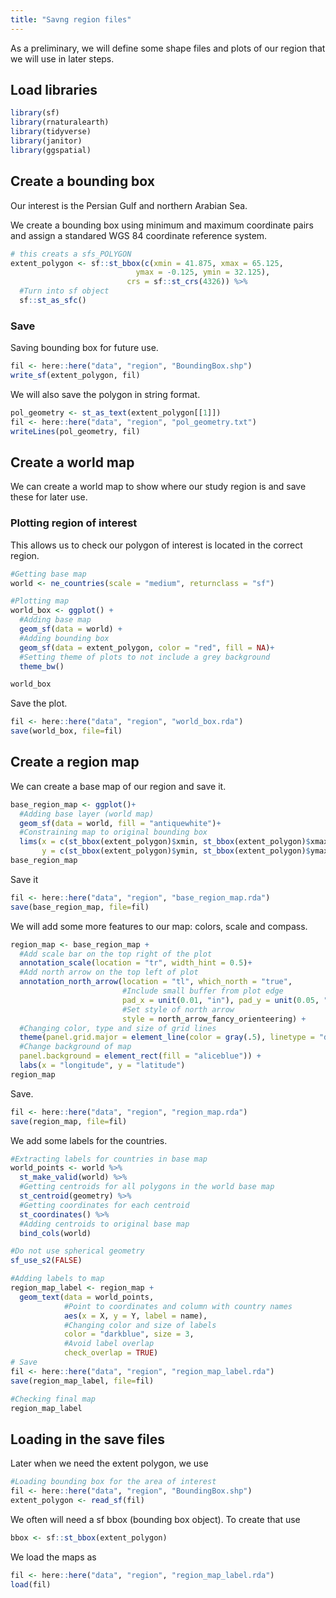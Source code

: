 ```yaml
---
title: "Savng region files"
---
```


As a preliminary, we will define some shape files and plots of our region that we will use in later steps.
  
## Load libraries
```r
library(sf)
library(rnaturalearth)
library(tidyverse)
library(janitor)
library(ggspatial)
```

## Create a bounding box

Our interest is the Persian Gulf and northern Arabian Sea.  
  
We create a bounding box using minimum and maximum coordinate pairs and assign a standared WGS 84 coordinate reference system.

```r
# this creats a sfs_POLYGON
extent_polygon <- sf::st_bbox(c(xmin = 41.875, xmax = 65.125, 
                            ymax = -0.125, ymin = 32.125), 
                          crs = sf::st_crs(4326)) %>% 
  #Turn into sf object
  sf::st_as_sfc()
```

### Save

Saving bounding box for future use.
```r
fil <- here::here("data", "region", "BoundingBox.shp")
write_sf(extent_polygon, fil)
```

We will also save the polygon in string format.
```r
pol_geometry <- st_as_text(extent_polygon[[1]])
fil <- here::here("data", "region", "pol_geometry.txt")
writeLines(pol_geometry, fil)
```
  
## Create a world map

We can create a world map to show where our study region is and save these for later use.

### Plotting region of interest 
This allows us to check our polygon of interest is located in the correct region.  
  
```r
#Getting base map
world <- ne_countries(scale = "medium", returnclass = "sf")

#Plotting map
world_box <- ggplot() + 
  #Adding base map
  geom_sf(data = world) +
  #Adding bounding box
  geom_sf(data = extent_polygon, color = "red", fill = NA)+
  #Setting theme of plots to not include a grey background
  theme_bw()

world_box
```

Save the plot.
```r
fil <- here::here("data", "region", "world_box.rda")
save(world_box, file=fil)
```

## Create a region map
  
We can create a base map of our region and save it.
```r
base_region_map <- ggplot()+
  #Adding base layer (world map)
  geom_sf(data = world, fill = "antiquewhite")+
  #Constraining map to original bounding box
  lims(x = c(st_bbox(extent_polygon)$xmin, st_bbox(extent_polygon)$xmax),
       y = c(st_bbox(extent_polygon)$ymin, st_bbox(extent_polygon)$ymax))
base_region_map
```

Save it
```r
fil <- here::here("data", "region", "base_region_map.rda")
save(base_region_map, file=fil)
```

We will add some more features to our map: colors, scale and compass.
```r
region_map <- base_region_map +
  #Add scale bar on the top right of the plot
  annotation_scale(location = "tr", width_hint = 0.5)+
  #Add north arrow on the top left of plot
  annotation_north_arrow(location = "tl", which_north = "true",
                         #Include small buffer from plot edge
                         pad_x = unit(0.01, "in"), pad_y = unit(0.05, "in"),
                         #Set style of north arrow
                         style = north_arrow_fancy_orienteering) +
  #Changing color, type and size of grid lines
  theme(panel.grid.major = element_line(color = gray(.5), linetype = "dashed", size = 0.5), 
  #Change background of map
  panel.background = element_rect(fill = "aliceblue")) +
  labs(x = "longitude", y = "latitude")
region_map
```

Save.
```r
fil <- here::here("data", "region", "region_map.rda")
save(region_map, file=fil)
```

We add some labels for the countries.
```r
#Extracting labels for countries in base map
world_points <- world %>% 
  st_make_valid(world) %>%
  #Getting centroids for all polygons in the world base map
  st_centroid(geometry) %>% 
  #Getting coordinates for each centroid
  st_coordinates() %>% 
  #Adding centroids to original base map
  bind_cols(world)

#Do not use spherical geometry
sf_use_s2(FALSE)

#Adding labels to map
region_map_label <- region_map +
  geom_text(data = world_points, 
            #Point to coordinates and column with country names
            aes(x = X, y = Y, label = name),
            #Changing color and size of labels
            color = "darkblue", size = 3, 
            #Avoid label overlap
            check_overlap = TRUE)
# Save
fil <- here::here("data", "region", "region_map_label.rda")
save(region_map_label, file=fil)

#Checking final map
region_map_label
```

## Loading in the save files

Later when we need the extent polygon, we use

```r
#Loading bounding box for the area of interest
fil <- here::here("data", "region", "BoundingBox.shp")
extent_polygon <- read_sf(fil)
```

We often will need a sf bbox (bounding box object). To create that use
```r
bbox <- sf::st_bbox(extent_polygon)
```

We load the maps as
```r
fil <- here::here("data", "region", "region_map_label.rda")
load(fil)
```
